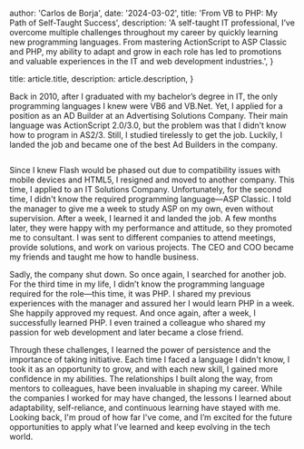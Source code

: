 
  author: 'Carlos de Borja',
  date: '2024-03-02',
  title: 'From VB to PHP: My Path of Self-Taught Success',
  description:
    'A self-taught IT professional, I’ve overcome multiple challenges throughout my career by quickly learning new programming languages. From mastering ActionScript to ASP Classic and PHP, my ability to adapt and grow in each role has led to promotions and valuable experiences in the IT and web development industries.',
}

  title: article.title,
  description: article.description,
}


Back in 2010, after I graduated with my bachelor’s degree in IT, the only programming languages I knew were VB6 and VB.Net. Yet, I applied for a position as an AD Builder at an Advertising Solutions Company. Their main language was ActionScript 2.0/3.0, but the problem was that I didn’t know how to program in AS2/3. Still, I studied tirelessly to get the job. Luckily, I landed the job and became one of the best Ad Builders in the company.

<Image src={designSystem} alt="" />

Since I knew Flash would be phased out due to compatibility issues with mobile devices and HTML5, I resigned and moved to another company. This time, I applied to an IT Solutions Company. Unfortunately, for the second time, I didn't know the required programming language—ASP Classic. I told the manager to give me a week to study ASP on my own, even without supervision. After a week, I learned it and landed the job. A few months later, they were happy with my performance and attitude, so they promoted me to consultant. I was sent to different companies to attend meetings, provide solutions, and work on various projects. The CEO and COO became my friends and taught me how to handle business.

Sadly, the company shut down. So once again, I searched for another job. For the third time in my life, I didn’t know the programming language required for the role—this time, it was PHP. I shared my previous experiences with the manager and assured her I would learn PHP in a week. She happily approved my request. And once again, after a week, I successfully learned PHP. I even trained a colleague who shared my passion for web development and later became a close friend.

Through these challenges, I learned the power of persistence and the importance of taking initiative. Each time I faced a language I didn't know, I took it as an opportunity to grow, and with each new skill, I gained more confidence in my abilities. The relationships I built along the way, from mentors to colleagues, have been invaluable in shaping my career. While the companies I worked for may have changed, the lessons I learned about adaptability, self-reliance, and continuous learning have stayed with me. Looking back, I'm proud of how far I've come, and I’m excited for the future opportunities to apply what I’ve learned and keep evolving in the tech world.